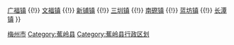 {{Navbox Chinese County
|省=广东省
|市=梅州市
|县=蕉岭县
|state = {{{state<includeonly>|collapsed</includeonly>}}}
|政府驻地=[[蕉城镇]]
|镇=[[蕉城镇]] {{!}} [[广福镇 (蕉岭县)|广福镇]] {{!}} [[文福镇]] {{!}} [[新铺镇 (蕉岭县)|新铺镇]] {{!}} [[三圳镇]] {{!}} [[南磜镇]] {{!}} [[蓝坊镇 (蕉岭县)|蓝坊镇]] {{!}} [[长潭镇]]
}}<noinclude>
[[Category:广东县级行政区划模板|梅州市]]
[[Category:蕉岭县]]
[[Category:蕉岭县行政区划]]
</noinclude>